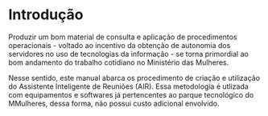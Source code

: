 # Introdução {.unnumbered}

Produzir um bom material de consulta e aplicação de procedimentos operacionais - voltado ao incentivo da obtenção de autonomia dos servidores no uso de tecnologias da informação - se torna primordial ao bom andamento do trabalho cotidiano no Ministério das Mulheres.

Nesse sentido, este manual abarca os procedimento de criação e utilização do Assistente Inteligente de Reuniões (AIR). Essa metodologia é utlizada com equipamentos e softwares já pertencentes ao parque tecnológico do MMulheres, dessa forma, não possui custo adicional envolvido.
